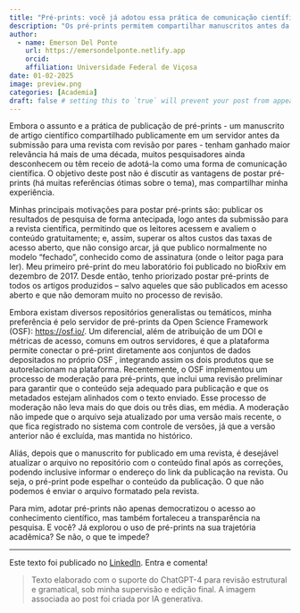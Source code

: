 ```yaml
---
title: "Pré-prints: você já adotou essa prática de comunicação científica?"
description: "Os pré-prints permitem compartilhar manuscritos antes da revisão por pares, ampliando o acesso ao conhecimento e promovendo transparência. Desde 2017, uso essa prática para antecipar resultados, evitar custos de acesso aberto e integrar dados e publicações via OSF. E você, já usa pré-prints?"
author:
  - name: Emerson Del Ponte
    url: https://emersondelponte.netlify.app
    orcid: 
    affiliation: Universidade Federal de Viçosa
date: 01-02-2025
image: preview.png
categories: [Academia] 
draft: false # setting this to `true` will prevent your post from appearing on your listing page until you're ready!
---
```


Embora o assunto e a prática de publicação de pré-prints - um manuscrito de artigo científico compartilhado publicamente em um servidor antes da submissão para uma revista com revisão por pares - tenham ganhado maior relevância há mais de uma década, muitos pesquisadores ainda desconhecem ou têm receio de adotá-la como uma forma de comunicação científica. O objetivo deste post não é discutir as vantagens de postar pré-prints (há muitas referências ótimas sobre o tema), mas compartilhar minha experiência.

Minhas principais motivações para postar pré-prints são: publicar os resultados de pesquisa de forma antecipada, logo antes da submissão para a revista científica, permitindo que os leitores acessem e avaliem o conteúdo gratuitamente; e, assim, superar os altos custos das taxas de acesso aberto, que não consigo arcar, já que publico normalmente no modelo "fechado", conhecido como de assinatura (onde o leitor paga para ler). Meu primeiro pré-print do meu laboratório foi publicado no bioRxiv em dezembro de 2017. Desde então, tenho priorizado postar pré-prints de todos os artigos produzidos -- salvo aqueles que são publicados em acesso aberto e que não demoram muito no processo de revisão.

Embora existam diversos repositórios generalistas ou temáticos, minha preferência é pelo servidor de pré-prints da Open Science Framework (OSF): <https://osf.io/>. Um diferencial, além de atribuição de um DOI e métricas de acesso, comuns em outros servidores, é que a plataforma permite conectar o pré-print diretamente aos conjuntos de dados depositados no próprio OSF , integrando assim os dois produtos que se autorelacionam na plataforma. Recentemente, o OSF implementou um processo de moderação para pré-prints, que inclui uma revisão preliminar para garantir que o conteúdo seja adequado para publicação e que os metadados estejam alinhados com o texto enviado. Esse processo de moderação não leva mais do que dois ou três dias, em média. A moderação não impede que o arquivo seja atualizado por uma versão mais recente, o que fica registrado no sistema com controle de versões, já que a versão anterior não é excluída, mas mantida no histórico.

Aliás, depois que o manuscrito for publicado em uma revista, é desejável atualizar o arquivo no repositório com o conteúdo final após as correções, podendo inclusive informar o endereço do link da publicação na revista. Ou seja, o pré-print pode espelhar o conteúdo da publicação. O que não podemos é enviar o arquivo formatado pela revista.

Para mim, adotar pré-prints não apenas democratizou o acesso ao conhecimento científico, mas também fortaleceu a transparência na pesquisa. E você? Já explorou o uso de pré-prints na sua trajetória acadêmica? Se não, o que te impede?

------------------------------------------------------------------------

Este texto foi publicado no [LinkedIn](https://www.linkedin.com/posts/emerson-m-del-ponte-61678ba1_pr%C3%A9-prints-voc%C3%AA-j%C3%A1-adotou-essa-pr%C3%A1tica-de-activity-7280572894395400193-wEZX?utm_source=share&utm_medium=member_desktop). Entra e comenta!

> Texto elaborado com o suporte do ChatGPT-4 para revisão estrutural e gramatical, sob minha supervisão e edição final. A imagem associada ao post foi criada por IA generativa.

